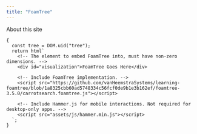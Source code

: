 ```yaml
---
title: "FoamTree"
---
```


About this site

```ojs
{
  const tree = DOM.uid("tree");
  return html`
    <!-- The element to embed FoamTree into, must have non-zero dimensions. -->
    <div id="visualization">FoamTree Goes Here</div>
    
    <!-- Include FoamTree implementation. -->
    <script src="https://github.com/vanHeemstraSystems/learning-foamtree/blob/1a8325cbb60ad5748334c56fcf0de9b1e3b162ef/foamtree-3.5.0/carrotsearch.foamtree.js"></script>
    
    <!-- Include Hammer.js for mobile interactions. Not required for desktop-only apps. -->
    <script src="assets/js/hammer.min.js"></script>
  `;
}    
```
